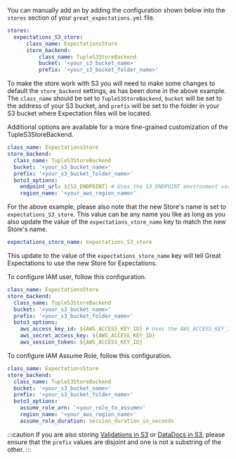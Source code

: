 
You can manually add an <TechnicalTag tag="expectation_store" text="Expectations Store" /> by adding the configuration shown below into the `stores` section of your `great_expectations.yml` file.

```yaml title="File contents: great_expectations.yml"
stores:
  expectations_S3_store:
      class_name: ExpectationsStore
      store_backend:
          class_name: TupleS3StoreBackend
          bucket: '<your_s3_bucket_name>'
          prefix: '<your_s3_bucket_folder_name>'
```

To make the store work with S3 you will need to make some changes to default the ``store_backend`` settings, as has been done in the above example.  The ``class_name`` should be set to ``TupleS3StoreBackend``, ``bucket`` will be set to the address of your S3 bucket, and ``prefix`` will be set to the folder in your S3 bucket where Expectation files will be located.

Additional options are available for a more fine-grained customization of the TupleS3StoreBackend.

```yaml title="File contents: great_expectations.yml"
class_name: ExpectationsStore
store_backend:
  class_name: TupleS3StoreBackend
  bucket: '<your_s3_bucket_name>'
  prefix: '<your_s3_bucket_folder_name>'
  boto3_options:
    endpoint_url: ${S3_ENDPOINT} # Uses the S3_ENDPOINT environment variable to determine which endpoint to use.
    region_name: '<your_aws_region_name>'
```

For the above example, please also note that the new Store's name is set to ``expectations_S3_store``.  This value  can be any name you like as long as you also update the value of the `expectations_store_name` key to match the new Store's name.

```yaml title="File contents: great_expectations.yml"
expectations_store_name: expectations_S3_store
```

This update to the value of the `expectations_store_name` key will tell Great Expectations to use the new Store for Expectations.

To configure IAM user, follow this configuration.

```yaml title="File contents: great_expectations.yml"
class_name: ExpectationsStore
store_backend:
  class_name: TupleS3StoreBackend
  bucket: '<your_s3_bucket_name>'
  prefix: '<your_s3_bucket_folder_name>'
  boto3_options:
    aws_access_key_id: ${AWS_ACCESS_KEY_ID} # Uses the AWS_ACCESS_KEY_ID environment variable to get aws_access_key_id.
    aws_secret_access_key: ${AWS_ACCESS_KEY_ID}
    aws_session_token: ${AWS_ACCESS_KEY_ID}
```

To configure IAM Assume Role, follow this configuration.

```yaml title="File contents: great_expectations.yml"
class_name: ExpectationsStore
store_backend:
  class_name: TupleS3StoreBackend
  bucket: '<your_s3_bucket_name>'
  prefix: '<your_s3_bucket_folder_name>'
  boto3_options:
    assume_role_arn: '<your_role_to_assume>'
    region_name: '<your_aws_region_name>'
    assume_role_duration: session_duration_in_seconds
```

:::caution
If you are also storing [Validations in S3](../../configuring_metadata_stores/how_to_configure_a_validation_result_store_in_amazon_s3.md) or [DataDocs in S3](../../configuring_data_docs/how_to_host_and_share_data_docs_on_amazon_s3.md),  please ensure that the ``prefix`` values are disjoint and one is not a substring of the other.
:::